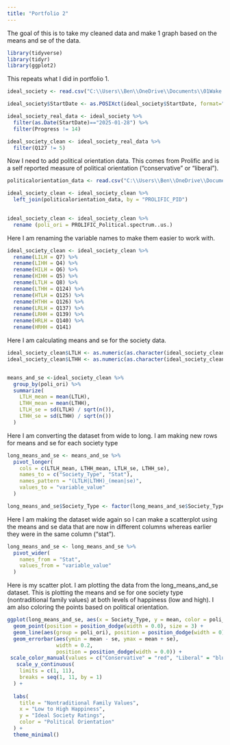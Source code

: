 ```yaml
---
title: "Portfolio 2"
---
```

The goal of this is to take my cleaned data and make 1 graph based on the means and se of the data. 


```r
library(tidyverse) 
library(tidyr)
library(ggplot2)

```

This repeats what I did in portfolio 1.

```r
ideal_society <- read.csv("C:\\Users\\Ben\\OneDrive\\Documents\\01Wake Forest\\2025SpringDataScience\\IdealSocietyData\\RRRPILOT_IdealSocietiesConservative Values_February 10, 2025_07.27.csv")

ideal_society$StartDate <- as.POSIXct(ideal_society$StartDate, format="%Y-%m-%d %H:%M:%S", tz="UTC")
```

```r

ideal_society_real_data <- ideal_society %>%
  filter(as.Date(StartDate)=="2025-01-28") %>%
  filter(Progress != 14)

ideal_society_clean <- ideal_society_real_data %>%
  filter(Q127 != 5)

```

Now I need to add political orientation data. This comes from Prolific and is a self reported measure of political orientation ("conservative" or "liberal").

```r
politicalorientation_data <- read.csv("C:\\Users\\Ben\\OneDrive\\Documents\\01Wake Forest\\2025SpringDataScience\\IdealSocietyData\\CopyMergefile.csv")

ideal_society_clean <- ideal_society_clean %>%
  left_join(politicalorientation_data, by = "PROLIFIC_PID")
  


```
  
 
```r
ideal_society_clean <- ideal_society_clean %>%
  rename (poli_ori = PROLIFIC_Political.spectrum..us.)

```

Here I am renaming the variable names to make them easier to work with.

```r

ideal_society_clean <- ideal_society_clean %>%
  rename(LILH = Q7) %>%
  rename(LIHH = Q4) %>%
  rename(HILH = Q6) %>%
  rename(HIHH = Q5) %>%
  rename(LTLH = Q8) %>%
  rename(LTHH = Q124) %>%
  rename(HTLH = Q125) %>%
  rename(HTHH = Q126) %>%
  rename(LRLH = Q137) %>%
  rename(LRHH = Q139) %>%
  rename(HRLH = Q140) %>%
  rename(HRHH = Q141)

```

Here I am calculating means and se for the society data.

```r

ideal_society_clean$LTLH <- as.numeric(as.character(ideal_society_clean$LTLH))
ideal_society_clean$LTHH <- as.numeric(as.character(ideal_society_clean$LTHH))


means_and_se <-ideal_society_clean %>%
  group_by(poli_ori) %>%
  summarize(
    LTLH_mean = mean(LTLH),
    LTHH_mean = mean(LTHH),
    LTLH_se = sd(LTLH) / sqrt(n()),
    LTHH_se = sd(LTHH) / sqrt(n())
  )

```

Here I am converting the dataset from wide to long. I am making new rows for means and se for each society type

```r

long_means_and_se <- means_and_se %>%
  pivot_longer(
    cols = c(LTLH_mean, LTHH_mean, LTLH_se, LTHH_se),
    names_to = c("Society_Type", "Stat"),
    names_pattern = "(LTLH|LTHH)_(mean|se)",
    values_to = "variable_value"
  )

long_means_and_se$Society_Type <- factor(long_means_and_se$Society_Type, levels = c("LTLH", "LTHH"))

```

Here I am making the dataset wide again so I can make a scatterplot using the means and se data that are now in different columns whereas earlier they were in the same column ("stat").

```r
long_means_and_se <- long_means_and_se %>%
  pivot_wider(
    names_from = "Stat",
    values_from = "variable_value"
  )
```



Here is my scatter plot. I am plotting the data from the long_means_and_se dataset. This is plotting the means and se for one society type (nontraditional family values) at both levels of happiness (low and high). I am also coloring the points based on political orientation.

```r
ggplot(long_means_and_se, aes(x = Society_Type, y = mean, color = poli_ori)) +
  geom_point(position = position_dodge(width = 0.0), size = 3) +
  geom_line(aes(group = poli_ori), position = position_dodge(width = 0), size = 1)+
  geom_errorbar(aes(ymin = mean - se, ymax = mean + se), 
                width = 0.2, 
                position = position_dodge(width = 0.0)) +
 scale_color_manual(values = c("Conservative" = "red", "Liberal" = "blue")) +
   scale_y_continuous(
    limits = c(1, 11), 
    breaks = seq(1, 11, by = 1)  
  ) + 
  
  labs(
    title = "Nontraditional Family Values",
    x = "Low to High Happiness",
    y = "Ideal Society Ratings",
    color = "Political Orientation"
  ) +
  theme_minimal()

```